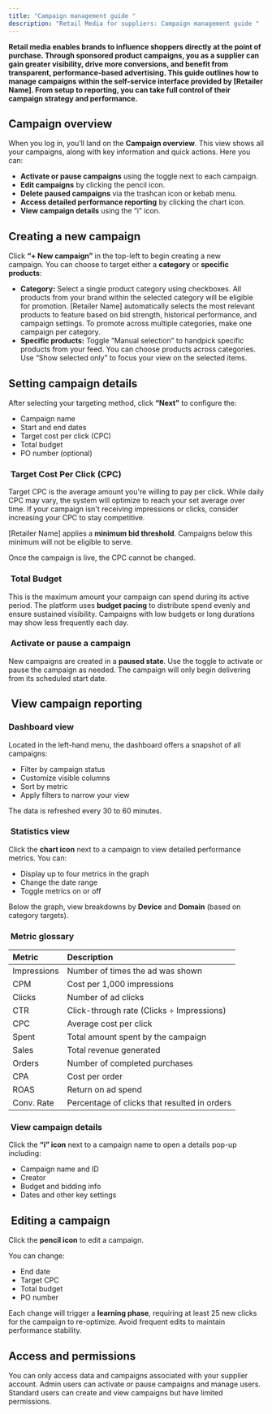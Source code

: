 ```yaml
---
title: "Campaign management guide "
description: "Retail Media for suppliers: Campaign management guide "
---
```


**Retail media enables brands to influence shoppers directly at the point of purchase. Through sponsored product campaigns, you as a supplier can gain greater visibility, drive more conversions, and benefit from transparent, performance-based advertising. This guide outlines how to manage campaigns within the self-service interface provided by [Retailer Name]. From setup to reporting, you can take full control of their campaign strategy and performance.** 

## Campaign overview

When you log in, you’ll land on the **Campaign overview**. This view shows all your campaigns, along with key information and quick actions. Here you can: 

- **Activate or pause campaigns** using the toggle next to each campaign. 
- **Edit campaigns** by clicking the pencil icon. 
- **Delete paused campaigns** via the trashcan icon or kebab menu. 
- **Access detailed performance reporting** by clicking the chart icon. 
- **View campaign details** using the “i” icon.

## Creating a new campaign 

Click **“+ New campaign”** in the top-left  to begin creating a new campaign. You can choose to target either a **category** or **specific products**: 

- **Category:** Select a single product category using checkboxes. All products from your brand within the selected category will be eligible for promotion. [Retailer Name] automatically selects the most relevant products to feature based on bid strength, historical performance, and campaign settings. To promote across multiple categories, make one campaign per category.
- **Specific products:** Toggle “Manual selection” to handpick specific products from your feed. You can choose products across categories. Use “Show selected only” to focus your view on the selected items.

## Setting campaign details

After selecting your targeting method, click **“Next”** to configure the: 

- Campaign name 
- Start and end dates 
- Target cost per click (CPC) 
- Total budget 
- PO number (optional) 

###  **Target Cost Per Click (CPC)** 

Target CPC is the average amount you're willing to pay per click. While daily CPC may vary, the system will optimize to reach your set average over time. If your campaign isn't receiving impressions or clicks, consider increasing your CPC to stay competitive. 

[Retailer Name] applies a **minimum bid threshold**. Campaigns below this minimum will not be eligible to serve. 

<Note>
  Once the campaign is live, the CPC cannot be changed. 
</Note>

###  **Total Budget** 

This is the maximum amount your campaign can spend during its active period. The platform uses **budget pacing** to distribute spend evenly and ensure sustained visibility. Campaigns with low budgets or long durations may show less frequently each day. 

###  **Activate or pause a campaign** 

New campaigns are created in a **paused state**. Use the toggle to activate or pause the campaign as needed. The campaign will only begin delivering from its scheduled start date. 

##  View campaign reporting 

### **Dashboard view** 

Located in the left-hand menu, the dashboard offers a snapshot of all campaigns: 

- Filter by campaign status 
- Customize visible columns 
- Sort by metric 
- Apply filters to narrow your view 

The data is refreshed every 30 to 60 minutes. 

###  **Statistics view** 

Click the **chart icon** next to a campaign to view detailed performance metrics. You can: 

- Display up to four metrics in the graph 
- Change the date range 
- Toggle metrics on or off 

Below the graph, view breakdowns by **Device** and **Domain** (based on category targets). 

###  **Metric glossary** 

| **Metric**  | **Description**                              |
| :---------- | :------------------------------------------- |
| Impressions | Number of times the ad was shown             |
| CPM         | Cost per 1,000 impressions                   |
| Clicks      | Number of ad clicks                          |
| CTR         | Click-through rate (Clicks ÷ Impressions)    |
| CPC         | Average cost per click                       |
| Spent       | Total amount spent by the campaign           |
| Sales       | Total revenue generated                      |
| Orders      | Number of completed purchases                |
| CPA         | Cost per order                               |
| ROAS        | Return on ad spend                           |
| Conv. Rate  | Percentage of clicks that resulted in orders |

###  **View campaign details** 

Click the **“i” icon** next to a campaign name to open a details pop-up including: 

- Campaign name and ID 
- Creator 
- Budget and bidding info 
- Dates and other key settings 

##  Editing a campaign 

Click the **pencil icon** to edit a campaign. 

You can change: 

- End date 
- Target CPC 
- Total budget 
- PO number 

Each change will trigger a **learning phase**, requiring at least 25 new clicks for the campaign to re-optimize. Avoid frequent edits to maintain performance stability. 

## Access and permissions 

You can only access data and campaigns associated with your supplier account. Admin users can activate or pause campaigns and manage users. Standard users can create and view campaigns but have limited permissions. 